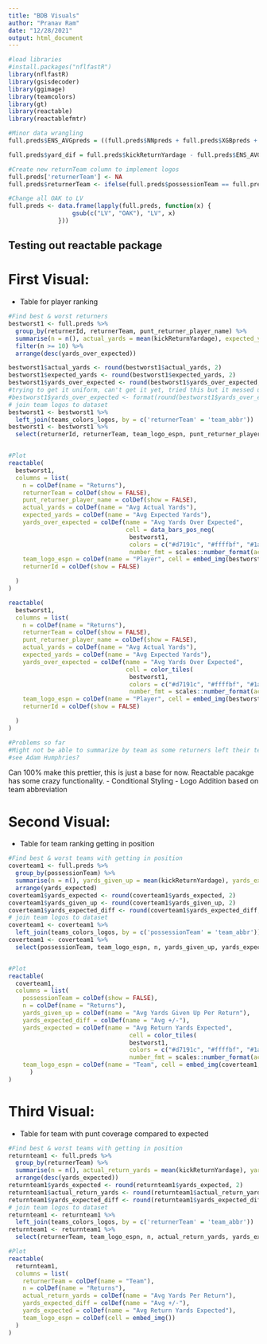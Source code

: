 ```yaml
---
title: "BDB Visuals"
author: "Pranav Ram"
date: "12/28/2021"
output: html_document
---
```


```r
#load libraries
#install.packages("nflfastR")
library(nflfastR)
library(gsisdecoder)
library(ggimage)
library(teamcolors)
library(gt)
library(reactable)
library(reactablefmtr)
```


```r
#Minor data wrangling
full.preds$ENS_AVGpreds = ((full.preds$NNpreds + full.preds$XGBpreds + full.preds$OFFpreds)/3)

full.preds$yard_dif = full.preds$kickReturnYardage - full.preds$ENS_AVGpreds

#Create new returnTeam column to implement logos
full.preds['returnerTeam'] <- NA
full.preds$returnerTeam <- ifelse(full.preds$possessionTeam == full.preds$homeTeamAbbr, full.preds$visitorTeamAbbr, full.preds$homeTeamAbbr)

#Change all OAK to LV
full.preds <- data.frame(lapply(full.preds, function(x) {
                  gsub(c("LV", "OAK"), "LV", x)
              }))

```


## Testing out reactable package

# First Visual:
- Table for player ranking
```r

#Find best & worst returners
bestworst1 <- full.preds %>% 
  group_by(returnerId, returnerTeam, punt_returner_player_name) %>%
  summarise(n = n(), actual_yards = mean(kickReturnYardage), expected_yards = mean(ENS_AVGpreds), yards_over_expected = mean(yard_dif)) %>%
  filter(n >= 10) %>%
  arrange(desc(yards_over_expected))

bestworst1$actual_yards <- round(bestworst1$actual_yards, 2)
bestworst1$expected_yards <- round(bestworst1$expected_yards, 2)
bestworst1$yards_over_expected <- round(bestworst1$yards_over_expected, 2)
#trying to get it uniform, can't get it yet, tried this but it messed up the sorting
#bestworst1$yards_over_expected <- format(round(bestworst1$yards_over_expected, 2), nsmall = 2)
# join team logos to dataset
bestworst1 <- bestworst1 %>%
  left_join(teams_colors_logos, by = c('returnerTeam' = 'team_abbr'))
bestworst1 <- bestworst1 %>%
  select(returnerId, returnerTeam, team_logo_espn, punt_returner_player_name, n, actual_yards, expected_yards, yards_over_expected)


#Plot
reactable(
  bestworst1,
  columns = list(
    n = colDef(name = "Returns"),
    returnerTeam = colDef(show = FALSE),
    punt_returner_player_name = colDef(show = FALSE),
    actual_yards = colDef(name = "Avg Actual Yards"),
    expected_yards = colDef(name = "Avg Expected Yards"),
    yards_over_expected = colDef(name = "Avg Yards Over Expected",
                                 cell = data_bars_pos_neg(
                                  bestworst1,
                                  colors = c("#d7191c", "#ffffbf", "#1a9641"),
                                  number_fmt = scales::number_format(accuracy = 0.01))),
    team_logo_espn = colDef(name = "Player", cell = embed_img(bestworst1, label = "punt_returner_player_name")),
    returnerId = colDef(show = FALSE)

  )
)

reactable(
  bestworst1,
  columns = list(
    n = colDef(name = "Returns"),
    returnerTeam = colDef(show = FALSE),
    punt_returner_player_name = colDef(show = FALSE),
    actual_yards = colDef(name = "Avg Actual Yards"),
    expected_yards = colDef(name = "Avg Expected Yards"),
    yards_over_expected = colDef(name = "Avg Yards Over Expected",
                                 cell = color_tiles(
                                  bestworst1,
                                  colors = c("#d7191c", "#ffffbf", "#1a9641"),
                                  number_fmt = scales::number_format(accuracy = 0.01))),
    team_logo_espn = colDef(name = "Player", cell = embed_img(bestworst1, label = "punt_returner_player_name")),
    returnerId = colDef(show = FALSE)

  )
)

#Problems so far
#Might not be able to summarize by team as some returners left their teams midseason:
#see Adam Humphries?

```
Can 100% make this prettier, this is just a base for now. Reactable pacakge has some crazy functionality.
- Conditional Styling
- Logo Addition based on team abbreviation


# Second Visual:
- Table for team ranking getting in position
```r
#Find best & worst teams with getting in position
coverteam1 <- full.preds %>% 
  group_by(possessionTeam) %>% 
  summarise(n = n(), yards_given_up = mean(kickReturnYardage), yards_expected = mean(ENS_AVGpreds), yards_expected_diff = mean(yard_dif)) %>%
  arrange(yards_expected)
coverteam1$yards_expected <- round(coverteam1$yards_expected, 2)
coverteam1$yards_given_up <- round(coverteam1$yards_given_up, 2)
coverteam1$yards_expected_diff <- round(coverteam1$yards_expected_diff, 2)
# join team logos to dataset
coverteam1 <- coverteam1 %>%
  left_join(teams_colors_logos, by = c('possessionTeam' = 'team_abbr'))
coverteam1 <- coverteam1 %>%
  select(possessionTeam, team_logo_espn, n, yards_given_up, yards_expected, yards_expected_diff)


#Plot
reactable(
  coverteam1,
  columns = list(
    possessionTeam = colDef(show = FALSE),
    n = colDef(name = "Returns"),
    yards_given_up = colDef(name = "Avg Yards Given Up Per Return"),
    yards_expected_diff = colDef(name = "Avg +/-"),
    yards_expected = colDef(name = "Avg Return Yards Expected",
                                  cell = color_tiles(
                                  bestworst1,
                                  colors = c("#d7191c", "#ffffbf", "#1a9641"),
                                  number_fmt = scales::number_format(accuracy = 0.01))),
    team_logo_espn = colDef(name = "Team", cell = embed_img(coverteam1, label = "possessionTeam"))
      )
)
```


# Third Visual:
- Table for team with punt coverage compared to expected
```r
#Find best & worst teams with getting in position
returnteam1 <- full.preds %>% 
  group_by(returnerTeam) %>% 
  summarise(n = n(), actual_return_yards = mean(kickReturnYardage), yards_expected = mean(ENS_AVGpreds), yards_expected_diff = mean(yard_dif)) %>%
  arrange(desc(yards_expected))
returnteam1$yards_expected <- round(returnteam1$yards_expected, 2)
returnteam1$actual_return_yards <- round(returnteam1$actual_return_yards, 2)
returnteam1$yards_expected_diff <- round(returnteam1$yards_expected_diff, 2)
# join team logos to dataset
returnteam1 <- returnteam1 %>%
  left_join(teams_colors_logos, by = c('returnerTeam' = 'team_abbr'))
returnteam1 <- returnteam1 %>%
  select(returnerTeam, team_logo_espn, n, actual_return_yards, yards_expected, yards_expected_diff)

#Plot
reactable(
  returnteam1,
  columns = list(
    returnerTeam = colDef(name = "Team"),
    n = colDef(name = "Returns"),
    actual_return_yards = colDef(name = "Avg Yards Per Return"),
    yards_expected_diff = colDef(name = "Avg +/-"),
    yards_expected = colDef(name = "Avg Return Yards Expected"),
    team_logo_espn = colDef(cell = embed_img())
  )
)

```